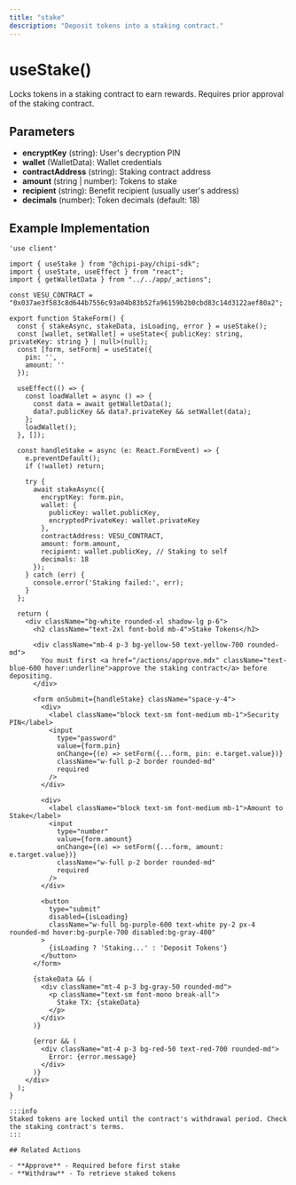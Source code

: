 ```yaml
---
title: "stake"
description: "Deposit tokens into a staking contract."
---
```


# useStake()

Locks tokens in a staking contract to earn rewards. Requires prior approval of the staking contract.

## Parameters

- **encryptKey** (string): User's decryption PIN
- **wallet** (WalletData): Wallet credentials
- **contractAddress** (string): Staking contract address
- **amount** (string | number): Tokens to stake
- **recipient** (string): Benefit recipient (usually user's address)
- **decimals** (number): Token decimals (default: 18)

## Example Implementation

```tsx
'use client'

import { useStake } from "@chipi-pay/chipi-sdk";
import { useState, useEffect } from "react";
import { getWalletData } from "../../app/_actions";

const VESU_CONTRACT = "0x037ae3f583c8d644b7556c93a04b83b52fa96159b2b0cbd83c14d3122aef80a2";

export function StakeForm() {
  const { stakeAsync, stakeData, isLoading, error } = useStake();
  const [wallet, setWallet] = useState<{ publicKey: string, privateKey: string } | null>(null);
  const [form, setForm] = useState({
    pin: '',
    amount: ''
  });

  useEffect(() => {
    const loadWallet = async () => {
      const data = await getWalletData();
      data?.publicKey && data?.privateKey && setWallet(data);
    };
    loadWallet();
  }, []);

  const handleStake = async (e: React.FormEvent) => {
    e.preventDefault();
    if (!wallet) return;

    try {
      await stakeAsync({
        encryptKey: form.pin,
        wallet: {
          publicKey: wallet.publicKey,
          encryptedPrivateKey: wallet.privateKey
        },
        contractAddress: VESU_CONTRACT,
        amount: form.amount,
        recipient: wallet.publicKey, // Staking to self
        decimals: 18
      });
    } catch (err) {
      console.error('Staking failed:', err);
    }
  };

  return (
    <div className="bg-white rounded-xl shadow-lg p-6">
      <h2 className="text-2xl font-bold mb-4">Stake Tokens</h2>
      
      <div className="mb-4 p-3 bg-yellow-50 text-yellow-700 rounded-md">
        You must first <a href="/actions/approve.mdx" className="text-blue-600 hover:underline">approve the staking contract</a> before depositing.
      </div>

      <form onSubmit={handleStake} className="space-y-4">
        <div>
          <label className="block text-sm font-medium mb-1">Security PIN</label>
          <input
            type="password"
            value={form.pin}
            onChange={(e) => setForm({...form, pin: e.target.value})}
            className="w-full p-2 border rounded-md"
            required
          />
        </div>

        <div>
          <label className="block text-sm font-medium mb-1">Amount to Stake</label>
          <input
            type="number"
            value={form.amount}
            onChange={(e) => setForm({...form, amount: e.target.value})}
            className="w-full p-2 border rounded-md"
            required
          />
        </div>

        <button 
          type="submit" 
          disabled={isLoading}
          className="w-full bg-purple-600 text-white py-2 px-4 rounded-md hover:bg-purple-700 disabled:bg-gray-400"
        >
          {isLoading ? 'Staking...' : 'Deposit Tokens'}
        </button>
      </form>

      {stakeData && (
        <div className="mt-4 p-3 bg-gray-50 rounded-md">
          <p className="text-sm font-mono break-all">
            Stake TX: {stakeData}
          </p>
        </div>
      )}

      {error && (
        <div className="mt-4 p-3 bg-red-50 text-red-700 rounded-md">
          Error: {error.message}
        </div>
      )}
    </div>
  );
}

:::info
Staked tokens are locked until the contract's withdrawal period. Check the staking contract's terms.
:::

## Related Actions

- **Approve** - Required before first stake
- **Withdraw** - To retrieve staked tokens
